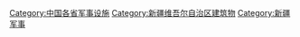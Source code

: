 [[Category:中国各省军事设施|Category:中国各省军事设施]]
[[Category:新疆维吾尔自治区建筑物|Category:新疆维吾尔自治区建筑物]]
[[Category:新疆军事|Category:新疆军事]]